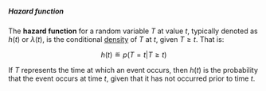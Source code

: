 
:::{#def-hazard}

##### Hazard function

::: notes
The **hazard function** for a random variable $T$ at value $t$,
typically denoted as $h(t)$ or $\lambda(t)$,
is the conditional [density](probability.qmd#def-pdf) of $T$ at $t$, 
given $T\ge t$.
That is:
::::

$$h(t) \eqdef p(T=t|T\ge t)$$

If $T$ represents the time at which an event occurs, then $h(t)$ is the probability that the event occurs at time $t$, given that it has
not occurred prior to time $t$.

:::
